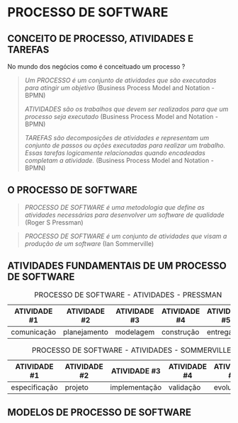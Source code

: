 # PROCESSO DE SOFTWARE

## CONCEITO DE PROCESSO, ATIVIDADES E TAREFAS

No mundo dos negócios como é conceituado um processo ?

> *Um PROCESSO é um conjunto de atividades que são executadas para atingir um objetivo* (Business Process Model and Notation - BPMN)
>
> *ATIVIDADES são os trabalhos que devem ser realizados para que um processo seja executado* (Business Process Model and Notation - BPMN)
>
> *TAREFAS são decomposições de atividades e representam um conjunto de passos ou ações executadas para realizar um trabalho. Essas tarefas logicamente relacionadas quando encadeadas completam a atividade.* (Business Process Model and Notation - BPMN)

## O PROCESSO DE SOFTWARE

> *PROCESSO DE SOFTWARE é uma metodologia que define as atividades necessárias para desenvolver um software de qualidade* (Roger S Pressman)

> *PROCESSO DE SOFTWARE é um conjunto de atividades que visam a produção de um software* (Ian Sommerville)

## ATIVIDADES FUNDAMENTAIS DE UM PROCESSO DE SOFTWARE

| ATIVIDADE #1 | ATIVIDADE #2 | ATIVIDADE #3 | ATIVIDADE #4 | ATIVIDADE #5 |
|--------------|--------------|--------------|--------------|--------------|
| comunicação  | planejamento | modelagem    | construção   | entrega      |

: PROCESSO DE SOFTWARE - ATIVIDADES - PRESSMAN

| ATIVIDADE #1  | ATIVIDADE #2 | ATIVIDADE #3  | ATIVIDADE #4 | ATIVIDADE #5 |
|---------------|--------------|---------------|--------------|--------------|
| especificação | projeto      | implementação | validação    | evolução     |

: PROCESSO DE SOFTWARE - ATIVIDADES - SOMMERVILLE

## MODELOS DE PROCESSO DE SOFTWARE

